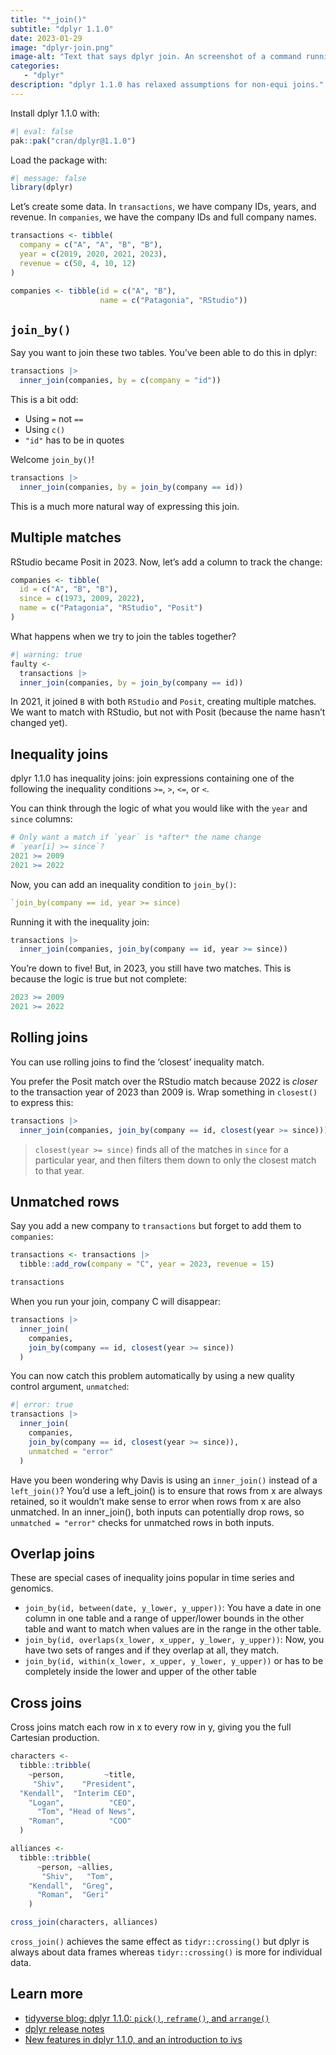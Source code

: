 ```yaml
---
title: "*_join()"
subtitle: "dplyr 1.1.0"
date: 2023-01-29
image: "dplyr-join.png"
image-alt: "Text that says dplyr join. An screenshot of a command running the new join by helper."
categories:
   - "dplyr"
description: "dplyr 1.1.0 has relaxed assumptions for non-equi joins."
---
```


Install dplyr 1.1.0 with:

```r
#| eval: false
pak::pak("cran/dplyr@1.1.0")
```

Load the package with:

```r
#| message: false
library(dplyr)
```

Let's create some data. In `transactions`, we have company IDs, years, and revenue. In `companies`, we have the company IDs and full company names.

```r
transactions <- tibble(
  company = c("A", "A", "B", "B"),
  year = c(2019, 2020, 2021, 2023),
  revenue = c(50, 4, 10, 12)
)

companies <- tibble(id = c("A", "B"),
                    name = c("Patagonia", "RStudio"))
```

## `join_by()`

Say you want to join these two tables. You've been able to do this in dplyr:

```r
transactions |> 
  inner_join(companies, by = c(company = "id"))
```

This is a bit odd:

* Using `=` not `==`
* Using `c()`
* `"id"` has to be in quotes

Welcome `join_by()`!

```r
transactions |> 
  inner_join(companies, by = join_by(company == id))
```

This is a much more natural way of expressing this join.

## Multiple matches

RStudio became Posit in 2023. Now, let's add a column to track the change:

```r
companies <- tibble(
  id = c("A", "B", "B"),
  since = c(1973, 2009, 2022),
  name = c("Patagonia", "RStudio", "Posit")
)
```

What happens when we try to join the tables together?

```r
#| warning: true
faulty <-
  transactions |> 
  inner_join(companies, by = join_by(company == id))
```

In 2021, it joined `B` with both `RStudio` and `Posit`, creating multiple matches. We want to match with RStudio, but not with Posit (because the name hasn’t changed yet).

## Inequality joins

dplyr 1.1.0 has inequality joins: join expressions containing one of the following the inequality conditions `>=`, `>`, `<=`, or `<`.

You can think through the logic of what you would like with the `year` and `since` columns:

```r
# Only want a match if `year` is *after* the name change
# `year[i] >= since`?
2021 >= 2009
2021 >= 2022
```

Now, you can add an inequality condition to `join_by()`:

```r
`join_by(company == id, year >= since)
```

Running it with the inequality join:

```r
transactions |>
  inner_join(companies, join_by(company == id, year >= since))
```

You're down to five! But, in 2023, you still have two matches. This is because the logic is true but not complete:

```r
2023 >= 2009
2021 >= 2022
```

## Rolling joins

You can use rolling joins to find the 'closest' inequality match.

You prefer the Posit match over the RStudio match because 2022 is *closer* to the transaction year of 2023 than 2009 is. Wrap something in `closest()` to express this:

```r
transactions |>
  inner_join(companies, join_by(company == id, closest(year >= since)))
```

> `closest(year >= since)` finds all of the matches in `since` for a particular year, and then filters them down to only the closest match to that year. 

## Unmatched rows

Say you add a new company to `transactions` but forget to add them to `companies`:

```r
transactions <- transactions |>
  tibble::add_row(company = "C", year = 2023, revenue = 15)

transactions
```

When you run your join, company C will disappear:

```r
transactions |>
  inner_join(
    companies, 
    join_by(company == id, closest(year >= since))
  )
```

You can now catch this problem automatically by using a new quality control argument, `unmatched`:

```r
#| error: true
transactions |>
  inner_join(
    companies, 
    join_by(company == id, closest(year >= since)),
    unmatched = "error"
  )
```

::: {.callout-tip}
Have you been wondering why Davis is using an `inner_join()` instead of a `left_join()`? You’d use a left_join() is to ensure that rows from x are always retained, so it wouldn’t make sense to error when rows from x are also unmatched. In an inner_join(), both inputs can potentially drop rows, so `unmatched = "error"` checks for unmatched rows in both inputs.
:::

## Overlap joins

These are special cases of inequality joins popular in time series and genomics.

* `join_by(id, between(date, y_lower, y_upper))`: You have a date in one column in one table and a range of upper/lower bounds in the other table and want to match when values are in the range in the other table.
* `join_by(id, overlaps(x_lower, x_upper, y_lower, y_upper))`: Now, you have two sets of ranges and if they overlap at all, they match.
* `join_by(id, within(x_lower, x_upper, y_lower, y_upper))` or has to be completely inside the lower and upper of the other table

## Cross joins

Cross joins match each row in x to every row in y, giving you the full Cartesian production.

```r
characters <-
  tibble::tribble(
    ~person,         ~title,
     "Shiv",    "President",
  "Kendall",  "Interim CEO",
    "Logan",          "CEO",
      "Tom", "Head of News",
    "Roman",          "COO"
  )

alliances <-
  tibble::tribble(
      ~person, ~allies,
       "Shiv",   "Tom",
    "Kendall",  "Greg",
      "Roman",  "Geri"
    )

cross_join(characters, alliances)
```


::: {.callout-tip}
`cross_join()` achieves the same effect as `tidyr::crossing()` but dplyr is always about data frames whereas `tidyr::crossing()` is more for individual data.
:::

## Learn more

-   [tidyverse blog: dplyr 1.1.0: `pick()`, `reframe()`, and `arrange()`](https://www.tidyverse.org/blog/2023/02/dplyr-1-1-0-pick-reframe-arrange/#arrange)
-   [dplyr release notes](https://dplyr.tidyverse.org/news/index.html)
-   [New features in dplyr 1.1.0, and an introduction to ivs](https://www.youtube.com/watch?v=9LAML4Nr1II)

